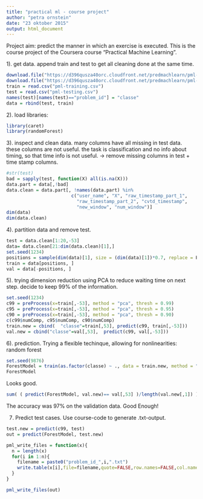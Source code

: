 ```yaml
---
title: "practical ml - course project"
author: "petra ornstein"
date: "23 oktober 2015"
output: html_document
---
```


Project aim: predict the manner in which an exercise is executed. This is the course project of the Coursera course "Practical Machine Learning".


1). get data. append train and test to get all cleaning done at the same time.
```r
download.file("https://d396qusza40orc.cloudfront.net/predmachlearn/pml-training.csv", "pml-training.csv")
download.file("https://d396qusza40orc.cloudfront.net/predmachlearn/pml-testing.csv", "pml-testing.csv")
train = read.csv("pml-training.csv")
test = read.csv("pml-testing.csv")
names(test)[names(test)=="problem_id"] = "classe"
data = rbind(test, train)
```

2). load libraries:
```r
library(caret)
library(randomForest)
```

3). inspect and clean data. many columns have all missing in test data. these columns are not useful. the task is classification and no info about timing, so that time info is not useful. -> remove missing columns in test + time stamp columns.
```r
#str(test)
bad = sapply(test, function(X) all(is.na(X)))
data.part = data[,!bad]
data.clean = data.part[, !names(data.part) %in% 
                        c("user_name", "X", "raw_timestamp_part_1",
                          "raw_timestamp_part_2", "cvtd_timestamp",
                          "new_window", "num_window")] 
dim(data)
dim(data.clean)
```

4). partition data and remove test.
```r
test = data.clean[1:20,-53]
data= data.clean[21:dim(data.clean)[1],]
set.seed(1234)
positions = sample(dim(data)[1], size = (dim(data)[1])*0.7, replace = F)
train = data[positions, ]
val = data[-positions, ]
```

5). trying dimension reduction using PCA to reduce waiting time on next step. decide to keep 99% of the information. 
```r
set.seed(1234)
c99 = preProcess(x=train[,-53], method = "pca", thresh = 0.99)
c95 = preProcess(x=train[,-53], method = "pca", thresh = 0.95)
c90 = preProcess(x=train[,-53], method = "pca", thresh = 0.90)
c(c99$numComp, c95$numComp, c90$numComp)
train.new = cbind(  "classe"=train[,53], predict(c99, train[,-53]))
val.new = cbind("classe"=val[,53],  predict(c99, val[,-53]))
```

6). prediction. Trying a flexible techinque, allowing for nonlinearities: random forest
```r
set.seed(9876)
ForestModel = train(as.factor(classe) ~ ., data = train.new, method = "rf", ntree=50)
ForestModel
```
Looks good.

```r
sum( ( predict(ForestModel, val.new)== val[,53] )/length(val.new[,1]) )
``` 
The accuracy was 97% on the validation data. Good Enough!

7) Predict test cases. Use course-code to generate .txt-output.
```r

test.new = predict(c99, test)
out = predict(ForestModel, test.new)

pml_write_files = function(x){
  n = length(x)
  for(i in 1:n){
    filename = paste0("problem_id_",i,".txt")
    write.table(x[i],file=filename,quote=FALSE,row.names=FALSE,col.names=FALSE)
  }
}

pml_write_files(out)
```

